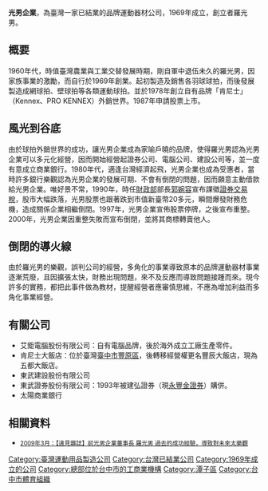 '''光男企業'''，為臺灣一家已結業的品牌運動器材公司，1969年成立，創立者羅光男。

== 概要 ==
1960年代，時值臺灣農業與工業交替發展時期，剛自軍中退伍未久的羅光男，因家族事業的激勵，而自行於1969年創業。起初製造及銷售各羽球球拍，而後發展製造成網球拍、壁球拍等各類運動球拍。並於1978年創立自有品牌「肯尼士」（Kennex、PRO KENNEX）外銷世界。1987年申請股票上市。

== 風光到谷底 ==
由於球拍外銷世界的成功，讓光男企業成為家喻戶曉的品牌，使得羅光男認為光男企業可以多元化經營，因而開始經營起證券公司、電腦公司、建設公司等，並一度有意成立商業銀行。1980年代，適逢台灣經濟起飛，光男企業也成為受惠者，當時許多銀行樂觀認為光男企業的發展可期、不會有倒閉的問題，因而願意主動借款給光男企業。唯好景不常，1990年，時任[[中華民國財政部|財政部]]部長[[郭婉容|郭婉容]]宣布課徵[[證券交易稅|證券交易稅]]，股市大幅跌落，光男股票也跟著跌到市值新臺幣20多元，瞬間爆發財務危機，造成關係企業相繼倒閉。1997年，光男企業宣佈股票停牌，之後宣布重整。2000年，光男企業因重整失敗而宣布倒閉，並將其商標轉賣他人。

== 倒閉的導火線 ==
由於羅光男的樂觀，誤判公司的經營，多角化的事業導致原本的品牌運動器材事業逐漸荒廢，且因擴張太快，財務出現問題，來不及反應而導致問題接踵而來。現今許多的實務，都把此事件做為教材，提醒經營者應審慎思維，不應為增加利益而多角化事業經營。

== 有關公司 ==
*艾鉅電腦股份有限公司：自有電腦品牌，後於海外成立工廠生產零件。
*肯尼士大飯店：位於臺灣[[臺中市|臺中市]][[豐原區|豐原區]]，後轉移經營權更名豐辰大飯店，現為五都大飯店。
*東武建設股份有限公司
*東武證券股份有限公司：1993年被建弘證券（現[[永豐金證券|永豐金證券]]）購併。
*太陽商業銀行

== 相關資料 ==
*<span style="font-size:smaller;">[https://www.gvm.com.tw/Boardcontent_14802.html 2009年3月：【遠見雜誌】前光男企業董事長 羅光男 過去的成功經驗，導致對未來太樂觀]{{Wayback|url=https://www.gvm.com.tw/Boardcontent_14802.html |date=20170422032701 }}</span>

[[Category:臺灣運動用品製造公司|Category:臺灣運動用品製造公司]]
[[Category:台灣已結業公司|Category:台灣已結業公司]]
[[Category:1969年成立的公司|Category:1969年成立的公司]]
[[Category:總部位於台中市的工商業機構|Category:總部位於台中市的工商業機構]]
[[Category:潭子區|Category:潭子區]]
[[Category:台中市體育組織|Category:台中市體育組織]]
